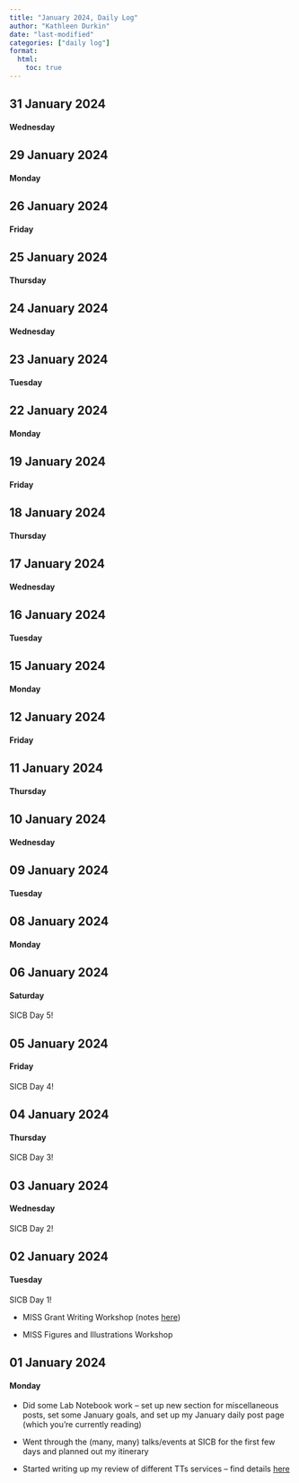 ```yaml
---
title: "January 2024, Daily Log"
author: "Kathleen Durkin"
date: "last-modified"
categories: ["daily log"]
format:
  html:
    toc: true
---
```


## 31 January 2024

#### Wednesday

## 29 January 2024

#### Monday

## 26 January 2024

#### Friday

## 25 January 2024

#### Thursday

## 24 January 2024

#### Wednesday

## 23 January 2024

#### Tuesday

## 22 January 2024

#### Monday

## 19 January 2024

#### Friday

## 18 January 2024

#### Thursday

## 17 January 2024

#### Wednesday

## 16 January 2024

#### Tuesday

## 15 January 2024

#### Monday

## 12 January 2024

#### Friday

## 11 January 2024

#### Thursday

## 10 January 2024

#### Wednesday

## 09 January 2024

#### Tuesday

## 08 January 2024

#### Monday

## 06 January 2024

#### Saturday

SICB Day 5!

## 05 January 2024

#### Friday

SICB Day 4!

## 04 January 2024

#### Thursday

SICB Day 3!

## 03 January 2024

#### Wednesday

SICB Day 2!

## 02 January 2024

#### Tuesday

SICB Day 1!

-   MISS Grant Writing Workshop (notes [here](https://docs.google.com/document/d/1_OzDwwrB3_MgcHZMNjwzF8FmA6CmD3FxBc-V2bGYIhQ/edit))

-   MISS Figures and Illustrations Workshop

## 01 January 2024

#### Monday

-   Did some Lab Notebook work -- set up new section for miscellaneous posts, set some January goals, and set up my January daily post page (which you're currently reading)

-   Went through the (many, many) talks/events at SICB for the first few days and planned out my itinerary

-   Started writing up my review of different TTs services -- find details [here](../../projects/misc/2024_01_02_TTS.qmd)
